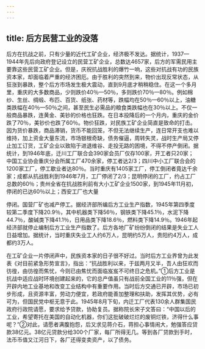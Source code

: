 ```yaml
---
---
---
```

title: 后方民营工业的没落
---



后方在抗战之前，只有少量的近代工矿企业，经济极不发达。据统计，1937—1944年先后向政府登记设立的民营工矿企业，总数达4657家，后方的军需民用主要靠这些民营工矿企业。但是，庆祝抗战胜利的爆竹一响，这些对抗战有功的民族资本家，却面临着严重的经济困厄。由于胜利的突然到来，物价出现反常状态，从狂涨到暴跌，整个后方市场发生极大震动，直到9月底才稍稍稳住。在这一个多月里，重庆的大多数商品，少则跌价40％—50％，多则跌价70％—80％。例如棉纱、生丝、绸缎、布匹、百货、纸张、药材等，跌幅均在50％—60％以上，油糖类跌幅在40％—50％之间，甚至民生必需品的粮食类跌幅也在30％以上。不仅一般商品暴跌，连黄金、美钞的价格也狂跌。在日本投降后的一个月内，重庆的金价跌了70％，美钞价也跌了60％。物价狂跌，对民族工矿企业简直是致命的打击。因为货价暴跌，商品滞销，货币不能回笼，不但无法继续生产，连日常开支也难以维持，加上资金大量东流，市场银根奇缺，债务催逼，周转失灵，战时生产局又停止加工订货，工矿企业以致陷于进退维谷、走投无路的困境，不得不停产倒闭。据统计，到1946年底，迁川工厂联合会390家会员厂仅存100家，开工者只20家；中国工业协会重庆分会所属工厂470余家，停工者达2/3；四川中小工厂联合会的1200家工厂，停工歇业者达80％。当时重庆有1405家工厂，停工倒闭者竟达千余家；成都从抗战胜利到1946年7月，工厂停闭了2/3；昆明停闭的工厂，约占工厂总数的60％；贵州全省在抗战胜利前有大小工矿企业1500家，到1945年11月初，停闭的已达60％以上；西安工厂也大量

停闭。国营厂矿也减产停工。据经济部所编后方工业生产指数，1945年第四季度较第二季度下降20.9％，其中机器类下降56％，钢铁类下降45.1％，水泥下降44.7％，酸碱类下降41.1％，日用品类下降18.6％，燃料类下降14.9％。1946年起经济部就停止编制后方工业生产指数了。后方各地厂矿纷纷倒闭的结果是失业工人日益增加。据统计，当时重庆失业工人约6万人，昆明约5万人，贵阳约4万人，成都约3万人。

在工矿企业一片停闭声中，民族资本家的日子很不好过。当时后方工业界曾为此发表《对目前紧急形势宣言》，指出：“抗战胜利以来，于兹两月又半，吾人由狂欢而彷徨，由彷徨而焦忧，今则已由焦忧而面临岌岌不可终日之危机。”①后方工业是抗战中适应战时环境创建起来的，它的总产值虽只有战前全国工业的11％强，但在开辟内地工业基地和改变工业结构中有重要作用。当时后方交通已开辟，市场已初步形成，且资源丰富，劳动力便宜，若政府能善加整理和扶助，发挥其优势，必有可为，但国民党中枢无意于此。1945年8月下旬，内迁工厂代表130余人群集国民政府行政院请愿，要求给予贷款，协助复员。据称院长宋子文答曰：“中国以后的工业，希望寄托在美国的自动化机器，你们这批破破烂烂的废铜烂铁，济得什么事呢？”②对此，请愿者满腹抱怨，后又求见蒋介石，蒋担心事情闹大，勉强答应贷款38亿元。38亿元贷款分给300个厂家，每厂所得无几。等到各厂贷款到手时，法币币值又江河日下，各厂还得变卖资产，以了债务。